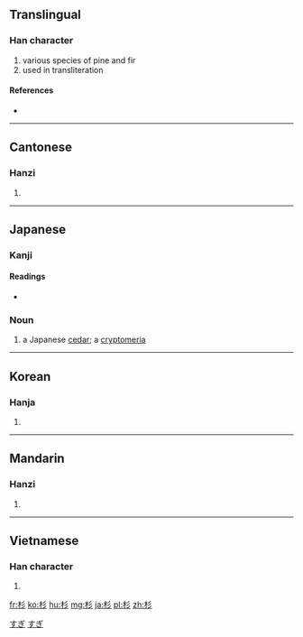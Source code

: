 ==Translingual==

===Han character===
{{Han char|rn=75|rad=木|as=03|sn=7|four=4292<sub>2</sub>|canj=木竹竹竹 (DHHH)|ids=⿰[[木]][[彡]]}}

# various species of pine and fir
# used in transliteration

====References====
* {{Han ref|kx=0511.040|dkj=14452|dj=0895.030|hdz=21161.020|uh=6749|ud=26441|bh=A7FC|bd=43004}}

----

==Cantonese==

===Hanzi===
{{yue-hanzi|jyut=|y=chaam3, saam1}}

# {{defn|lang=yue|sort=木03}}

----

==Japanese==

===Kanji===
{{ja-kanji|grade=c|rs=木03}}

====Readings====
* {{ja-readings|on=[[さん]] (san)|kun=[[すぎ]] (sugi)}}

===Noun===
{{ja-noun|k|hira=すぎ|rom=sugi|hidx=すぎ}}

# a Japanese [[cedar]]; a [[cryptomeria]]

[[Category:1000 Japanese basic words|すぎ]]
[[Category:ja:Trees|すぎ]]

----

==Korean==

===Hanja===
{{ko-hanja|hangeul=삼|eumhun=|rv=sam|mr=sam|y=sam}}

# {{defn|lang=ko|sort=木03}}

----

==Mandarin==

===Hanzi===
{{cmn-hanzi|pin=[[shā]] ([[sha1]]), [[shān]] ([[shan1]])|wg=sha<sup>1</sup>, shan<sup>1</sup>}}

# {{defn|lang=cmn|sort=木03}}

----

==Vietnamese==

===Han character===
{{vi-hantu|[[sam]]|rs=木03}}

# {{defn|lang=vi|sort=木03}}

[[fr:杉]]
[[ko:杉]]
[[hu:杉]]
[[mg:杉]]
[[ja:杉]]
[[pl:杉]]
[[zh:杉]]